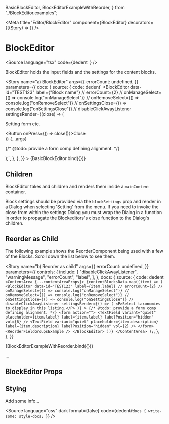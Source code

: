   BasicBlockEditor,
  BlockEditorExampleWithReorder,
} from "./BlockEditor.examples";

<Meta
  title="Editor/BlockEditor"
  component={BlockEditor}
  decorators={[(Story) => <Story />]}
/>

# BlockEditor

<Source
  language="tsx"
  code={dedent`
  `}
/>

BlockEditor holds the input fields and the settings for the content blocks.

<Story
  name="a) BlockEditor"
  args={{
    errorCount: undefined,
  }}
  parameters={{
    docs: {
      source: {
        code: dedent`
<BlockEditor
  data-id="TEST123"
  label={"Block name"}
  // errorCount={2}
  // onManageSelect={() => console.log("onManageSelect")}
  // onRemoveSelect={() => console.log("onRemoveSelect")}
  // onSettingsClose={() => console.log("onSettingsClose")}
  // disableClickAwayListener
  settingsRender={(close) => (
    <div>
      <P>Setting form etc.</P>
      <Button onPress={() => close()}>Close</Button>
    </div>
  )}
  {...args}
>
  {/* @todo: provide a form comp defining alignment. */}
  <form action="">
    <TextField
      variant="quiet"
      placeholder={"Title"}
      label={"Title"}
      labelPosition="hidden"
      vol={6}
    />
    <TextField
      variant="quiet"
      placeholder={"Description"}
      label={"Description"}
      labelPosition="hidden"
      vol={2}
    />
  </form>
</BlockEditor>
);`,
      },
    },
  }}
>
  {BasicBlockEditor.bind({})}
</Story>

<Source language="tsx" id="editor-blockeditor--a-block-editor" />

## Children

BlockEditor takes and children and renders them inside a `mainContent` container.

Block settings should be provided via the `blockSettings` prop and render in a Dialog when selecting 'Setting' from the menu. If you need to invoke the close from within the settings Dialog you must wrap the Dialog in a function in order to propagate the Blockeditors's close function to the Dialog's children.

## Reorder as Child

The following example shows the ReorderComponent being used with a few of the Blocks. Scroll down the list below to see them.

<Story
  name="b) Reorder as child"
  args={{
    errorCount: undefined,
  }}
  parameters={{
    controls: {
      include: [
        "disableClickAwayListener",
        "warningMessage",
        "errorCount",
        "label",
      ],
    },
    docs: {
      source: {
        code: dedent`
  <ContentArea {...contentAreaProps}>
    {contentBlocksData.map((item) => (
      <BlockEditor
        data-id="TEST123"
        label={item.label}
        // errorCount={2}
        // onManageSelect={() => console.log("onManageSelect")}
        // onRemoveSelect={() => console.log("onRemoveSelect")}
        // onSettingsClose={() => console.log("onSettingsClose")}
        // disableClickAwayListener
        settingsRender={() => (
          <P>Select taxonomies to display in this listing.</P>
        )}
      >
        {/* @todo: provide a form comp defining alignment. */}
        <form action="">
          <TextField
            variant="quiet"
            placeholder={item.label}
            label={item.label}
            labelPosition="hidden"
            vol={6}
          />
          <TextField
            variant="quiet"
            placeholder={item.description}
            label={item.description}
            labelPosition="hidden"
            vol={2}
          />
        </form>
        <ReorderFieldGroupsExample />
      </BlockEditor>
    ))}
  </ContentArea>
);`,
      },
    },
  }}
>
  {BlockEditorExampleWithReorder.bind({})}
</Story>

<ArgsTable story="b) Reorder as child" />

<Source language="tsx" id="editor-blockeditor--b-reorder-as-child" />

...

## BlockEditor Props

<ArgsTable of={BlockEditor} />

## Stying

Add some info...

<Source
  language="css"
  dark
  format={false}
  code={dedent`
    #docs {
      write-some: style-docs;
    }
  `}
/>
